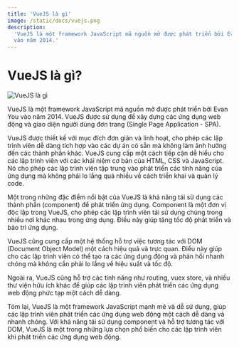 ```yaml
---
title: 'VueJS là gì'
image: /static/docs/vuejs.png
description:
  'VueJS là một framework JavaScript mã nguồn mở được phát triển bởi Evan You
  vào năm 2014.'
---
```


# VueJS là gì?

![VueJS là gì](/static/docs/vuejs.png)

VueJS là một framework JavaScript mã nguồn mở được phát triển bởi Evan You vào
năm 2014. VueJS được sử dụng để xây dựng các ứng dụng web động và giao diện
người dùng đơn trang (Single Page Application - SPA).

VueJS được thiết kế với mục đích đơn giản và linh hoạt, cho phép các lập trình
viên dễ dàng tích hợp vào các dự án có sẵn mà không làm ảnh hưởng đến các thành
phần khác. VueJS cung cấp một cách tiếp cận dễ hiểu cho các lập trình viên với
các khái niệm cơ bản của HTML, CSS và JavaScript. Nó cho phép các lập trình viên
tập trung vào phát triển các tính năng của ứng dụng mà không phải lo lắng quá
nhiều về cách triển khai và quản lý code.

Một trong những đặc điểm nổi bật của VueJS là khả năng tái sử dụng các thành
phần (component) để phát triển ứng dụng. Component là một đơn vị độc lập trong
VueJS, cho phép các lập trình viên tái sử dụng chúng trong nhiều nơi khác nhau
trong ứng dụng. Điều này giúp tăng tốc độ phát triển và bảo trì ứng dụng.

VueJS cũng cung cấp một hệ thống hỗ trợ việc tương tác với DOM (Document Object
Model) một cách hiệu quả và trực quan. Điều này giúp cho các lập trình viên có
thể tạo ra các ứng dụng động và phản hồi nhanh chóng mà không cần phải lo lắng
về hiệu suất và tốc độ.

Ngoài ra, VueJS cũng hỗ trợ các tính năng như routing, vuex store, và nhiều thư
viện hữu ích khác để giúp các lập trình viên phát triển các ứng dụng web động
phức tạp một cách dễ dàng.

Tóm lại, VueJS là một framework JavaScript mạnh mẽ và dễ sử dụng, giúp các lập
trình viên phát triển các ứng dụng web động một cách dễ dàng và nhanh chóng. Với
khả năng tái sử dụng component và hỗ trợ tương tác với DOM, VueJS là một trong
những lựa chọn phổ biến cho các lập trình viên khi phát triển các ứng dụng web
động.
